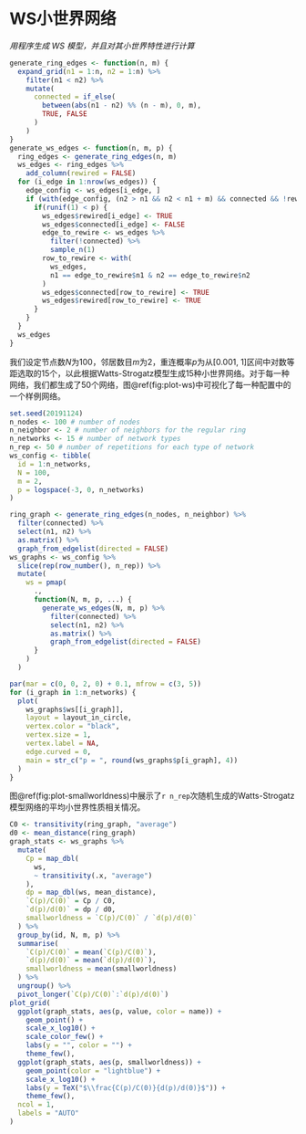 # WS小世界网络

*用程序生成 WS 模型，并且对其小世界特性进行计算*

```r
generate_ring_edges <- function(n, m) {
  expand_grid(n1 = 1:n, n2 = 1:n) %>%
    filter(n1 < n2) %>%
    mutate(
      connected = if_else(
        between(abs(n1 - n2) %% (n - m), 0, m),
        TRUE, FALSE
      )
    )
}
generate_ws_edges <- function(n, m, p) {
  ring_edges <- generate_ring_edges(n, m)
  ws_edges <- ring_edges %>%
    add_column(rewired = FALSE)
  for (i_edge in 1:nrow(ws_edges)) {
    edge_config <- ws_edges[i_edge, ]
    if (with(edge_config, (n2 > n1 && n2 < n1 + m) && connected && !rewired)) {
      if(runif(1) < p) {
        ws_edges$rewired[i_edge] <- TRUE
        ws_edges$connected[i_edge] <- FALSE
        edge_to_rewire <- ws_edges %>%
          filter(!connected) %>%
          sample_n(1)
        row_to_rewire <- with(
          ws_edges,
          n1 == edge_to_rewire$n1 & n2 == edge_to_rewire$n2
        )
        ws_edges$connected[row_to_rewire] <- TRUE
        ws_edges$rewired[row_to_rewire] <- TRUE
      }
    }
  }
  ws_edges
}
```

我们设定节点数$N$为100，邻居数目$m$为2，重连概率$p$为从[0.001, 1]区间中对数等距选取的15个，以此根据Watts-Strogatz模型生成15种小世界网络。对于每一种网络，我们都生成了50个网络，图\@ref(fig:plot-ws)中可视化了每一种配置中的一个样例网络。

```r
set.seed(20191124)
n_nodes <- 100 # number of nodes
n_neighbor <- 2 # number of neighbors for the regular ring
n_networks <- 15 # number of network types
n_rep <- 50 # number of repetitions for each type of network
ws_config <- tibble(
  id = 1:n_networks,
  N = 100,
  m = 2,
  p = logspace(-3, 0, n_networks)
)
```

```r
ring_graph <- generate_ring_edges(n_nodes, n_neighbor) %>%
  filter(connected) %>%
  select(n1, n2) %>%
  as.matrix() %>%
  graph_from_edgelist(directed = FALSE)
ws_graphs <- ws_config %>%
  slice(rep(row_number(), n_rep)) %>%
  mutate(
    ws = pmap(
      .,
      function(N, m, p, ...) {
        generate_ws_edges(N, m, p) %>%
          filter(connected) %>%
          select(n1, n2) %>%
          as.matrix() %>%
          graph_from_edgelist(directed = FALSE)
      }
    )
  )
```

```r
par(mar = c(0, 0, 2, 0) + 0.1, mfrow = c(3, 5))
for (i_graph in 1:n_networks) {
  plot(
    ws_graphs$ws[[i_graph]],
    layout = layout_in_circle,
    vertex.color = "black",
    vertex.size = 1,
    vertex.label = NA,
    edge.curved = 0,
    main = str_c("p = ", round(ws_graphs$p[i_graph], 4))
  )
}
```

图\@ref(fig:plot-smallworldness)中展示了`r n_rep`次随机生成的Watts-Strogatz模型网络的平均小世界性质相关情况。

```r
C0 <- transitivity(ring_graph, "average")
d0 <- mean_distance(ring_graph)
graph_stats <- ws_graphs %>%
  mutate(
    Cp = map_dbl(
      ws,
      ~ transitivity(.x, "average")
    ),
    dp = map_dbl(ws, mean_distance),
    `C(p)/C(0)` = Cp / C0,
    `d(p)/d(0)` = dp / d0,
    smallworldness = `C(p)/C(0)` / `d(p)/d(0)`
  ) %>%
  group_by(id, N, m, p) %>%
  summarise(
    `C(p)/C(0)` = mean(`C(p)/C(0)`),
    `d(p)/d(0)` = mean(`d(p)/d(0)`),
    smallworldness = mean(smallworldness)
  ) %>%
  ungroup() %>%
  pivot_longer(`C(p)/C(0)`:`d(p)/d(0)`)
plot_grid(
  ggplot(graph_stats, aes(p, value, color = name)) +
    geom_point() +
    scale_x_log10() +
    scale_color_few() +
    labs(y = "", color = "") +
    theme_few(),
  ggplot(graph_stats, aes(p, smallworldness)) +
    geom_point(color = "lightblue") +
    scale_x_log10() +
    labs(y = TeX("$\\frac{C(p)/C(0)}{d(p)/d(0)}$")) +
    theme_few(),
  ncol = 1,
  labels = "AUTO"
)
```
